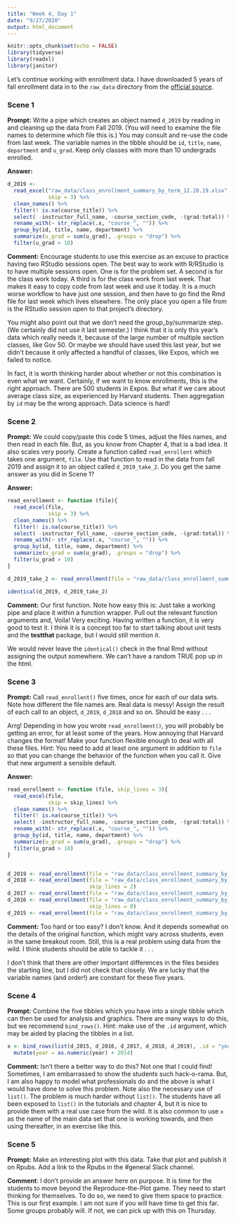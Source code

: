 ```yaml
---
title: "Week 4, Day 1"
date: "9/27/2020"
output: html_document
---
```


```r
knitr::opts_chunk$set(echo = FALSE)
library(tidyverse)
library(readxl)
library(janitor)
```

Let's continue working with enrollment data. I have downloaded 5 years of fall enrollment data in to the `raw_data` directory from the [official source](https://registrar.fas.harvard.edu/faculty-staff/courses/enrollment/archived-course-enrollment-reports).

### Scene 1

**Prompt:** Write a pipe which creates an object named `d_2019` by reading in and cleaning up the data from Fall 2019. (You will need to examine the file names to determine which file this is.) You may consult and re-use the code from last week. The variable names in the tibble should be `id`,  `title`, `name`, `department` and `u_grad`. Keep only classes with more than 10 undergrads enrolled.

**Answer:** 

```r
d_2019 <- 
  read_excel("raw_data/class_enrollment_summary_by_term_12.20.19.xlsx", 
             skip = 3) %>% 
  clean_names() %>% 
  filter(! is.na(course_title)) %>% 
  select( -instructor_full_name, -course_section_code, -(grad:total)) %>%
  rename_with(~ str_replace(.x, "course_", "")) %>% 
  group_by(id, title, name, department) %>% 
  summarize(u_grad = sum(u_grad), .groups = "drop") %>% 
  filter(u_grad > 10)
```

**Comment:** Encourage students to use this exercise as an excuse to practice having two RStudio sessions open. The best way to work with R/RStudio is to have multiple sessions open. One is for the problem set. A second is for the class work today. A third is for the class work from last week. That makes it easy to copy code from last week and use it today. It is a much worse workflow to have just one session, and then have to go find the Rmd file for last week which lives elsewhere. The only place you open a file from is the RStudio session open to that project's directory.

You might also point out that we don't need the group_by/summarize step. (We certainly did not use it last semester.) I think that it is only this year's data which really needs it, because of the large number of multiple section classes, like Gov 50. Or maybe we should have used this last year, but we didn't because it only affected a handful of classes, like Expos, which we failed to notice.

In fact, it is worth thinking harder about whether or not this combination is even what we want. Certainly, if we want to know enrollments, this is the right approach. There are 500 students in Expos. But what if we care about average class size, as experienced by Harvard students. Then aggregation by `id` may be the wrong approach. Data science is hard!


### Scene 2

**Prompt:** We could copy/paste this code 5 times, adjust the files names, and then read in each file. But, as you know from Chapter 4, that is a bad idea. It also scales very poorly. Create a function called `read_enrollent` which takes one argument, `file`. Use that function to read in the data from fall 2019 and assign it to an object called `d_2019_take_2`. Do you get the same answer as you did in Scene 1?

**Answer:** 

```r
read_enrollment <- function (file){
  read_excel(file, 
             skip = 3) %>% 
  clean_names() %>% 
  filter(! is.na(course_title)) %>% 
  select( -instructor_full_name, -course_section_code, -(grad:total)) %>%
  rename_with(~ str_replace(.x, "course_", "")) %>% 
  group_by(id, title, name, department) %>% 
  summarize(u_grad = sum(u_grad), .groups = "drop") %>% 
  filter(u_grad > 10)
}

d_2019_take_2 <- read_enrollment(file = "raw_data/class_enrollment_summary_by_term_12.20.19.xlsx")

identical(d_2019, d_2019_take_2)
```

**Comment:** Our first function. Note how easy this is: Just take a working pipe and place it within a function wrapper. Pull out the relevant function arguments and, Voila! Very exciting. Having written a function, it is very good to test it. I think it is a concept too far to start talking about unit tests and the **testthat** package, but I would still mention it.

We would never leave the `identical()` check in the final Rmd without assigning the output somewhere. We can't have a random TRUE pop up in the html.

### Scene 3

**Prompt:** Call `read_enrollent()` five times, once for each of our data sets. Note how different the file names are. Real data is messy! Assign the result of each call to an object, `d_2019`, `d_2018` and so on. Should be easy . . .

Arrg! Depending in how you wrote `read_enrollment()`, you will probably be getting an error, for at least some of the years.  How annoying that Harvard changes the format! Make your function flexible enough to deal with all these files. Hint: You need to add at least one argument in addition to `file` so that you can change the behavior of the function when you call it. Give that new argument a sensible default.

**Answer:** 

```r
read_enrollment <- function (file, skip_lines = 3){
  read_excel(file, 
             skip = skip_lines) %>% 
  clean_names() %>% 
  filter(! is.na(course_title)) %>% 
  select( -instructor_full_name, -course_section_code, -(grad:total)) %>%
  rename_with(~ str_replace(.x, "course_", "")) %>% 
  group_by(id, title, name, department) %>% 
  summarize(u_grad = sum(u_grad), .groups = "drop") %>% 
  filter(u_grad > 10)
}


d_2019 <- read_enrollment(file = "raw_data/class_enrollment_summary_by_term_12.20.19.xlsx")
d_2018 <- read_enrollment(file = "raw_data/class_enrollment_summary_by_term_10.24.18.xlsx", 
                          skip_lines = 2)
d_2017 <- read_enrollment(file = "raw_data/class_enrollment_summary_by_term_10.20.17.xlsx")
d_2016 <- read_enrollment(file = "raw_data/class_enrollment_summary_by_term_fall_2016.xlsx",
                          skip_lines = 0)
d_2015 <- read_enrollment(file = "raw_data/class_enrollment_summary_by_term_fall_2015.xlsx")

```

**Comment:** Too hard or too easy? I don't know. And it depends somewhat on the details of the original function, which might vary across students, even in the same breakout room. Still, this is a real problem using data from the wild. I think students should be able to tackle it . . .

I don't think that there are other important differences in the files besides the starting line, but I did not check that closely. We are lucky that the variable names (and order!) are constant for these five years.

### Scene 4

**Prompt:** Combine the five tibbles which you have into a single tibble which can then be used for analysis and graphics. There are many ways to do this, but we recommend `bind_rows()`. Hint: make use of the `.id` argument, which may be aided by placing the tibbles in a list.

```r
x <- bind_rows(list(d_2015, d_2016, d_2017, d_2018, d_2019), .id = "year") %>% 
  mutate(year = as.numeric(year) + 2014)
```

**Comment:** Isn't there a better way to do this? Not one that I could find! Sometimes, I am embarrassed to show the students such hack-o-rama. But, I am also happy to model what professionals do and the above is what I would have done to solve this problem. Note also the necessary use of `list()`. The problem is much harder without `list()`. The students have all been exposed to `list()` in the tutorials and chapter 4, but it is nice to provide them with a real use case from the wild. It is also common to use `x` as the name of the main data set that one is working towards, and then using thereafter, in an exercise like this. 


### Scene 5

**Prompt:** Make an interesting plot with this data. Take that plot and publish it on Rpubs. Add a link to the Rpubs in the #general Slack channel.

**Comment**: I don't provide an answer here on purpose. It is time for the students to move beyond the Reproduce-the-Plot game. They need to start thinking for themselves. To do so, we need to give them space to practice. This is our first example. I am not sure if you will have time to get this far. Some groups probably will. If not, we can pick up with this on Thursday.

